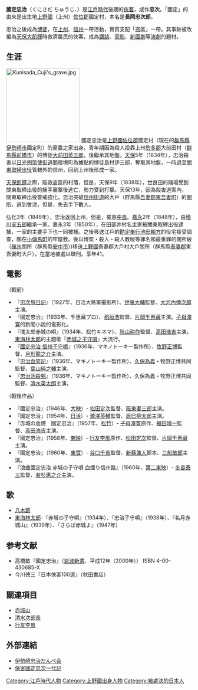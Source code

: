 '''國定忠治'''（くにさだ ちゅうじ、{{bd|1810年||1851年|1月22日|catIdx=Kunisada Chuji}}）是[[江戶時代|江戶時代]]後期的[[俠客|俠客]]，或作'''忠次'''。「國定」的由來是出生地[[上野國|上野國]]（上州）[[佐位郡|佐位郡]]國定村，本名是'''長岡忠次郎'''。

忠治之後成為[[博徒|博徒]]，在[[上野國|上州]]、[[信濃國|信州]]一帶活動，實質支配「盗區」一帶。其事跡被改編為[[天保大飢饉|天保大飢饉]]時救濟農民的俠客，成為[[講談|講談]]、[[電影|電影]]、[[新國劇|新國劇]]等[[演劇|演劇]]的題材。

== 生涯 ==
[[File:Kunisada_Cuji's_grave.jpg|200px]]
國定忠治是[[上野國|上野國]][[佐位郡|佐位郡]]國定村（現在的[[群馬縣|群馬縣]][[伊勢崎市|伊勢崎市]]國定町）的豪農之家出身。青年期因為殺人投靠上州[[勢多郡|勢多郡]]大前田村（[[群馬縣|群馬縣]][[前橋市|前橋市]]）的博徒[[大前田英五郎|大前田英五郎]]，後繼承其地盤。[[天保_(日本)|天保]]5年（1834年），忠治殺害以[[日光例幣使街道|日光例幣使街道]]間宿境町為據點的博徒島村伊三郎，奪取其地盤，一時退至[[關東取締出役|關東取締出役]]管轄外的信州，回到上州後形成一家。

[[天保飢饉|天保飢饉]]之際，賑救盗區的村落，但是，天保9年（1838年），世良田的賭場受到關東取締出役的捕手襲撃後逃亡，勢力受到打撃。天保13年，因為殺害道案內，關東取締出役警戒強化，忠治突破[[信州街道|信州街道]]的大戶（群馬縣[[吾妻郡|吾妻郡]][[東吾妻町|東吾妻町]]）的[[關卡|關所]]，逃到會津，但是，失去手下數人。

弘化3年（1846年），忠治返回上州，但是，罹患[[中風|中風]]。[[嘉永|嘉永]]2年（1848年），由[[境川安五郎|境川安五郎]]繼承一家。嘉永3年（1850年），在田部井村名主家被關東取締出役逮捕，一家的主要手下也一同被捕。之後移送江戶的[[勘定奉行|勘定奉行]][[池田賴方|池田賴方]]的役宅接受調查，關在[[小傳馬町|小傳馬町]]的牢屋敷。後以博奕・殺人・殺人教唆等罪名和最重罪的關所破（[[碓氷峠|碓氷]]關所（群馬縣[[安中市|安中市]]）)移送[[上野國|上野國]]吾妻郡大戶村大戶關所（群馬縣[[吾妻郡|吾妻郡]]東吾妻町大戶），在當地被處以磔刑。享年41。

== 電影 ==
（戰前）
*『[[忠次旅日記|忠次旅日記]]』（1927年、日活大將軍撮影所）、[[伊藤大輔|伊藤大輔]]監督、[[大河內傳次郎|大河內傳次郎]]主演。
*『國定忠治』（1933年、千惠藏プロ）、[[稻垣浩|稻垣浩]]監督、[[片岡千惠藏|片岡千惠藏]]主演。[[子母澤寛|子母澤寛]]的新聞小說的電影化。
*『浅太郎赤城の唄』（1934年、松竹キネマ）、[[秋山耕作|秋山耕作]]監督、[[高田浩吉|高田浩吉]]主演。[[東海林太郎|東海林太郎]]的主題歌『[[赤城之子守唄|赤城之子守唄]]』大流行。
* 『[[國定忠治_信州子守唄|國定忠治 信州子守唄]]』（1936年、マキノトーキー製作所）、[[牧野正博|牧野正博]]監督、[[月形龍之介|月形龍之介]]主演。
* 『[[忠治血笑記|忠治血笑記]]』（1936年、マキノトーキー製作所）、[[久保為義|久保為義]]・牧野正博共同監督、[[葉山純之輔|葉山純之輔]]主演。
* 『[[忠治活殺剱|忠治活殺剱]]』（1936年、マキノトーキー製作所）、久保為義・牧野正博共同監督、[[清水英太朗|清水英太朗]]主演。

（戰後作品）
* 『國定忠治』（1946年、[[大映|大映]]）- [[松田定次|松田定次]]監督、[[阪東妻三郎|阪東妻三郎]]主演。
* 『國定忠治』（1954年、[[日活|日活]]）- [[瀧澤英輔|瀧澤英輔]]監督、[[辰巳柳太郎|辰巳柳太郎]]主演。
* 『赤城の血煙　國定忠治』（1957年、[[松竹|松竹]]）- [[子母澤寛|子母澤寛]]原作、[[福田晴一|福田晴一]]監督、[[高田浩吉|高田浩吉]]主演。
* 『國定忠治』（1958年、[[東映|東映]]）- [[行友李風|行友李風]]原作、[[松田定次|松田定次]]監督、[[片岡千惠藏|片岡千惠藏]]主演。
* 『國定忠治』（1960年、[[東寶|東寶]]）- [[谷口千吉|谷口千吉]]監督、[[新藤兼人|新藤兼人]]脚本、[[三船敏郎|三船敏郎]]主演。
* 『浪曲國定忠治 赤城の子守唄 血煙り信州路』（1960年、[[第二東映|第二東映]]）- [[冬島泰三|冬島泰三]]監督、[[若杉惠之介|若杉惠之介]]主演。

== 歌 ==
*[[八木節|八木節]]
*[[東海林太郎|東海林太郎]]-『赤城の子守唄』（1934年）、『忠治子守唄』（1938年）、『名月赤城山』（1939年）、『さらば赤城よ』（1947年）

== 参考文献 ==
* 高橋敏『國定忠治』（[[岩波新書|岩波新書]]、平成12年（2000年）） ISBN 4-00-430685-X
* 今川徳三『日本俠客100選』（秋田書店） 

== 關連項目 ==
* [[赤城山|赤城山]]
* [[清水次郎長|清水次郎長]]
* [[行友李風|行友李風]]

== 外部連結 ==
* [http://www5.wind.ne.jp/fisherman/ch/danbe/index.htm 伊勢崎忠治だんべ会]{{Wayback|url=http://www5.wind.ne.jp/fisherman/ch/danbe/index.htm |date=20151201041919 }}
* [https://web.archive.org/web/20131208103553/http://www.geocities.jp/suiun_an/newpage659.html 俠客國定忠次一代記]

[[Category:江戶時代人物|Category:江戶時代人物]]
[[Category:上野國出身人物|Category:上野國出身人物]]
[[Category:被處決的日本人|Category:被處決的日本人]]